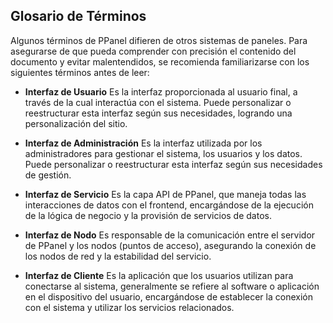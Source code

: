 ## Glosario de Términos

Algunos términos de PPanel difieren de otros sistemas de paneles. Para asegurarse de que pueda comprender con precisión el contenido del documento y evitar malentendidos, se recomienda familiarizarse con los siguientes términos antes de leer:

- **Interfaz de Usuario**
  Es la interfaz proporcionada al usuario final, a través de la cual interactúa con el sistema. Puede personalizar o reestructurar esta interfaz según sus necesidades, logrando una personalización del sitio.

- **Interfaz de Administración**
  Es la interfaz utilizada por los administradores para gestionar el sistema, los usuarios y los datos. Puede personalizar o reestructurar esta interfaz según sus necesidades de gestión.

- **Interfaz de Servicio**
  Es la capa API de PPanel, que maneja todas las interacciones de datos con el frontend, encargándose de la ejecución de la lógica de negocio y la provisión de servicios de datos.

- **Interfaz de Nodo**
  Es responsable de la comunicación entre el servidor de PPanel y los nodos (puntos de acceso), asegurando la conexión de los nodos de red y la estabilidad del servicio.

- **Interfaz de Cliente**
  Es la aplicación que los usuarios utilizan para conectarse al sistema, generalmente se refiere al software o aplicación en el dispositivo del usuario, encargándose de establecer la conexión con el sistema y utilizar los servicios relacionados.



<Giscus />
